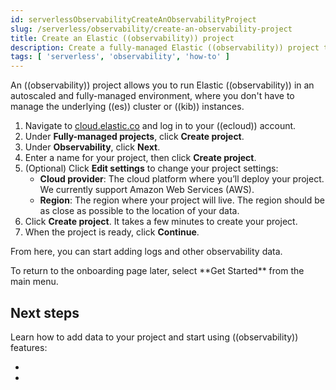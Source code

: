 ```yaml
---
id: serverlessObservabilityCreateAnObservabilityProject
slug: /serverless/observability/create-an-observability-project
title: Create an Elastic ((observability)) project
description: Create a fully-managed Elastic ((observability)) project to monitor the health of your applications.
tags: [ 'serverless', 'observability', 'how-to' ]
---
```


<p><DocBadge template="technical preview" /></p>

An ((observability)) project allows you to run Elastic ((observability)) in an autoscaled and fully-managed environment,
where you don't have to manage the underlying ((es)) cluster or ((kib)) instances.

1. Navigate to [cloud.elastic.co](https://cloud.elastic.co/) and log in to your ((ecloud)) account.
1. Under **Fully-managed projects**, click **Create project**.
1. Under **Observability**, click **Next**.
1. Enter a name for your project, then click **Create project**.
1. (Optional) Click **Edit settings** to change your project settings:
    * **Cloud provider**: The cloud platform where you’ll deploy your project. We currently support Amazon Web Services (AWS).
    * **Region**: The region where your project will live. The region should be as close as possible to the location of your data.
1. Click **Create project**. It takes a few minutes to create your project.
1. When the project is ready, click **Continue**.

From here, you can start adding logs and other observability data.

<DocCallOut title="Tip">
    To return to the onboarding page later, select **Get Started** from the main menu.
</DocCallOut>

## Next steps

Learn how to add data to your project and start using ((observability)) features:

* <DocLink id="serverlessObservabilityGetStartedWithLogs"/>
* <DocLink id="serverlessObservabilityApmGetStarted"/>

